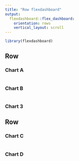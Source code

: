 ```yaml
---
title: "Row flexdashboard"
output: 
  flexdashboard::flex_dashboard:
    orientation: rows
    vertical_layout: scroll
---
```


```r
library(flexdashboard)
```

Row {data-height=600}
-----------------------------------------------------------------------

### Chart A

```r

```

### Chart B

```r

```

### Chart 3



Row {data-height=700}
-----------------------------------------------------------------------

### Chart C

```r

```

### Chart D

```r

```

